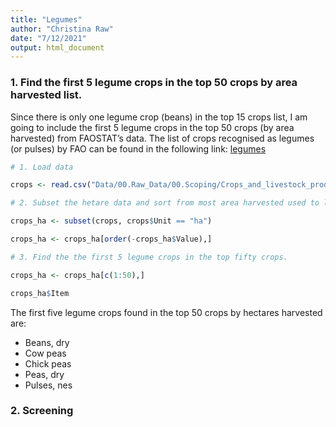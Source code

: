 ```yaml
---
title: "Legumes"
author: "Christina Raw"
date: "7/12/2021"
output: html_document
---
```


### 1. Find the first 5 legume crops in the top 50 crops by area harvested list.

Since there is only one legume crop (beans) in the top 15 crops list, I am going to include the first 5 legume crops
in the top 50 crops (by area harvested) from FAOSTAT's data. The list of crops recognised as legumes (or pulses) 
by FAO can be found in the following link: [legumes](https://www.fao.org/waicent/faoinfo/economic/faodef/faodefe.htm#NOTE)

```r

# 1. Load data

crops <- read.csv("Data/00.Raw_Data/00.Scoping/Crops_and_livestock_products/Crops/FAOSTATcrops_primary_total_2019.csv")

# 2. Subset the hetare data and sort from most area harvested used to least surface used

crops_ha <- subset(crops, crops$Unit == "ha")

crops_ha <- crops_ha[order(-crops_ha$Value),]

# 3. Find the the first 5 legume crops in the top fifty crops. 

crops_ha <- crops_ha[c(1:50),]

crops_ha$Item

```

The first five legume crops found in the top 50 crops by hectares harvested are:

  - Beans, dry
  - Cow peas
  - Chick peas
  - Peas, dry
  - Pulses, nes
  
### 2. Screening


